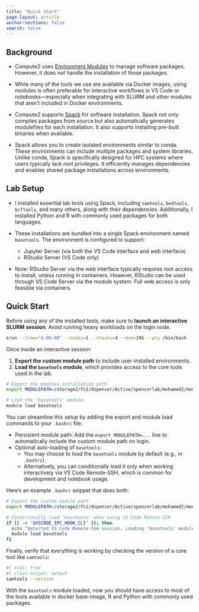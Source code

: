 ```yaml
---
title: "Quick Start"
page-layout: article
anchor-sections: false
search: false
---
```

## Background

- Compute2 uses [Environment Modules](https://modules.readthedocs.io/en/latest/index.html) to manage software packages. However, it does *not* handle the installation of those packages.

- While many of the tools we use are available via Docker images, using modules is often preferable for interactive workflows in VS Code or notebooks—especially when integrating with SLURM and other modules that aren't included in Docker environments.

- Compute2 supports [Spack](https://spack.readthedocs.io/en/latest/) for software installation. Spack not only compiles packages from source but also automatically generates modulefiles for each installation. It also supports installing pre-built binaries when available.

- Spack allows you to create isolated environments similar to conda. These environments can include multiple packages and system libraries. Unlike conda, Spack is specifically designed for HPC systems where users typically lack root privileges. It efficiently manages dependencies and enables shared package installations across environments.

## Lab Setup

- I installed essential lab tools using Spack, including `samtools`, `bedtools`, `bcftools`, and many others, along with their dependencies. Additionally, I installed Python and R with commonly used packages for both languages.

- These installations are bundled into a single Spack environment named `basetools`. The environment is configured to support:
  - Jupyter Server (via both the VS Code interface and web interface)
  - RStudio Server (VS Code only)

- Note: RStudio Server via the web interface typically requires root access to install, unless running in containers. However, RStudio can be used through VS Code Server via the module system. Full web access is only feasible via containers.

## Quick Start

Before using any of the installed tools, make sure to **launch an interactive SLURM session**. Avoid running heavy workloads on the login node.

```bash
srun --time="4:00:00" --nodes=1 --ntasks=4 --mem=24G --pty /bin/bash
```

Once inside an interactive session:

1. **Export the custom module path** to include user-installed environments.
2. **Load the `basetools` module**, which provides access to the core tools used in the lab.

```bash
# Export the modules installation path
export MODULEPATH=/storage2/fs1/dspencer/Active/spencerlab/mohamed2/modules/spack/modules/environments:$MODULEPATH

# Load the 'basetools' module
module load basetools
```

:::{.callout-note}
You can streamline this setup by adding the export and module load commands to your `.bashrc` file:

- Persistent module path: Add the `export MODULEPATH=...` line to automatically include the custom module path on login.
- Optional auto-loading of `basetools`:
  - You may choose to load the `basetools` module by default (e.g., in `.bashrc`).
  - Alternatively, you can conditionally load it only when working interactively via VS Code Remote-SSH, which is common for development and notebook usage.

Here’s an example `.bashrc` snippet that does both:

```bash
# Export the custom module path
export MODULEPATH=/storage2/fs1/dspencer/Active/spencerlab/mohamed2/modules/spack/modules/environments:$MODULEPATH

# Conditionally load 'basetools' when using VS Code Remote-SSH
if [[ -n "$VSCODE_IPC_HOOK_CLI" ]]; then
  echo "Detected VS Code Remote-SSH session. Loading 'basetools' module..."
  module load basetools
fi
```
:::

Finally, verify that everything is working by checking the version of a core tool like `samtools`:

```bash
#| eval: true
#| class-output: output
samtools --version
```

With the `basetools` module loaded, now you should have access to most of the tools available in docker base-image, R and Python with commonly used packages.